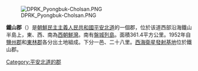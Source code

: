 {{Unreferenced|time=2021-09-06T10:08:55+00:00}}
[[File:DPRK_Pyongbuk-Cholsan.PNG|right]]

'''鐵山郡'''（{{kor|諺=철산군|漢=鐵山郡|羅=Chŏlsan gun|f=y}}）是[[朝鮮民主主義人民共和國|朝鮮民主主義人民共和國]][[平安北道|平安北道]]的一個郡，位於该道西部沿海鐵山半島上，東、西、南為[[西朝鮮灣|西朝鮮灣]]。南有[[盤城列島|盤城列島]]。面積361.4平方公里。1952年自[[鹽州郡|鹽州郡]]和[[東林郡|東林郡]]各分出土地組成。下分一邑、二十八里。[[西海衛星發射基地|西海衛星發射基地]]位於鐵山郡。

{{平安北道行政區劃}}

{{DEFAULTSORT:Cholsan-gun}}
[[Category:平安北道的郡|Category:平安北道的郡]]